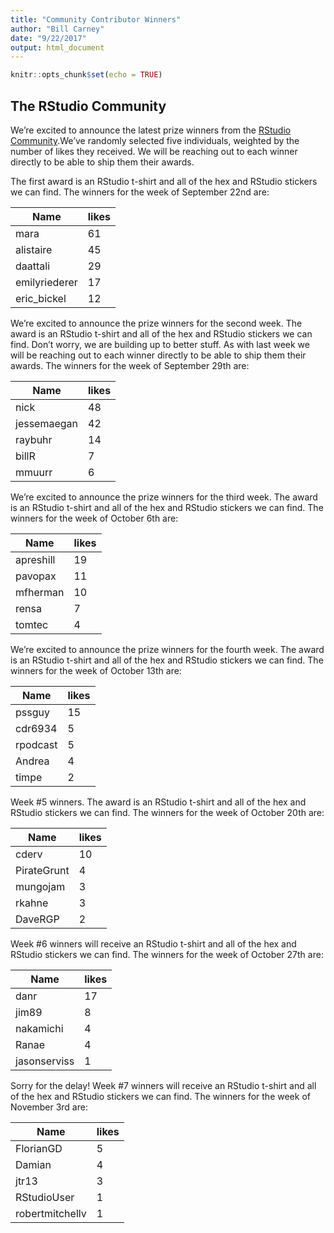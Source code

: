 ```yaml
---
title: "Community Contributor Winners"
author: "Bill Carney"
date: "9/22/2017"
output: html_document
---
```


```r
knitr::opts_chunk$set(echo = TRUE)
```

## The RStudio Community

We're excited to announce the latest prize winners from the [RStudio Community](https://community.rstudio.com/).We've randomly selected five individuals, weighted by the number of likes they received. We will be reaching out to each winner directly to be able to ship them their awards.

The first award is an RStudio t-shirt and all of the hex and RStudio stickers we can find.  The winners for the week of September 22nd are:

Name| likes
------|-----
mara| 61 
alistaire| 45 
daattali| 29 
emilyriederer| 17 
eric_bickel| 12 

We’re excited to announce the prize winners for the second week. The award is an RStudio t-shirt and all of the hex and RStudio stickers we can find. Don’t worry, we are building up to better stuff. As with last week we will be reaching out to each winner directly to be able to ship them their awards. The winners for the week of September 29th are:

Name| likes
------|-----
nick| 48 
jessemaegan| 42 
raybuhr| 14 
billR| 7 
mmuurr| 6 

We’re excited to announce the prize winners for the third week. The award is an RStudio t-shirt and all of the hex and RStudio stickers we can find. The winners for the week of October 6th are:

Name| likes
------|-----
apreshill| 19 
pavopax| 11 
mfherman| 10 
rensa| 7 
tomtec| 4 

We’re excited to announce the prize winners for the fourth week. The award is an RStudio t-shirt and all of the hex and RStudio stickers we can find. The winners for the week of October 13th are:

Name| likes
------|-----
pssguy| 15 
cdr6934| 5 
rpodcast| 5 
Andrea| 4 
timpe| 2 

Week #5 winners. The award is an RStudio t-shirt and all of the hex and RStudio stickers we can find. The winners for the week of October 20th are:

Name| likes
------|-----
cderv| 10 
PirateGrunt| 4 
mungojam| 3 
rkahne| 3 
DaveRGP| 2 

Week #6 winners will receive an RStudio t-shirt and all of the hex and RStudio stickers we can find. The winners for the week of October 27th are:

Name| likes
------|-----
danr| 17 
jim89| 8 
nakamichi| 4 
Ranae| 4 
jasonserviss| 1 


Sorry for the delay! Week #7 winners will receive an RStudio t-shirt and all of the hex and RStudio stickers we can find. The winners for the week of November 3rd are:

Name| likes
------|-----
FlorianGD| 5 
Damian| 4 
jtr13| 3 
RStudioUser| 1 
robertmitchellv| 1 

